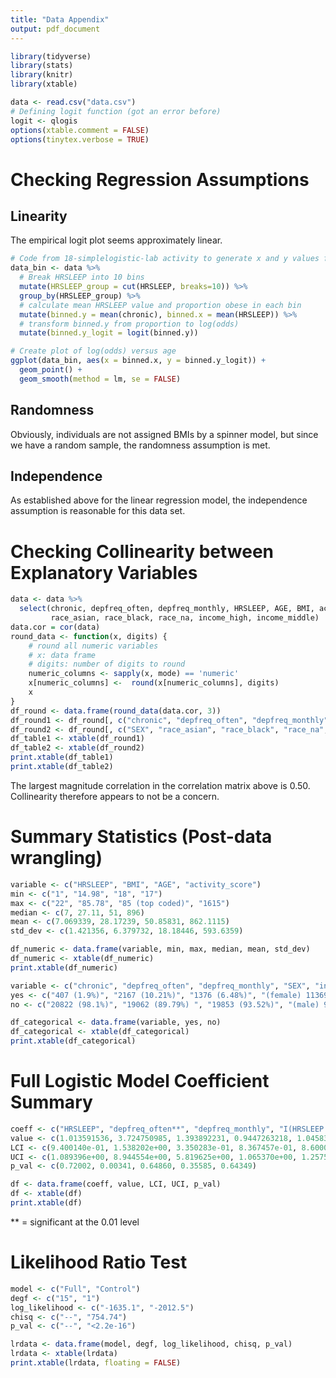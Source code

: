 ```yaml
---
title: "Data Appendix"
output: pdf_document
---
```


```r
library(tidyverse)
library(stats)
library(knitr)
library(xtable)

data <- read.csv("data.csv")
# Defining logit function (got an error before)
logit <- qlogis
options(xtable.comment = FALSE)
options(tinytex.verbose = TRUE)
```

# Checking Regression Assumptions

## Linearity

The empirical logit plot seems approximately linear.

```r
# Code from 18-simplelogistic-lab activity to generate x and y values for plot to check for linearity
data_bin <- data %>%
  # Break HRSLEEP into 10 bins
  mutate(HRSLEEP_group = cut(HRSLEEP, breaks=10)) %>% 
  group_by(HRSLEEP_group) %>%
  # calculate mean HRSLEEP value and proportion obese in each bin
  mutate(binned.y = mean(chronic), binned.x = mean(HRSLEEP)) %>% 
  # transform binned.y from proportion to log(odds)
  mutate(binned.y_logit = logit(binned.y))

# Create plot of log(odds) versus age
ggplot(data_bin, aes(x = binned.x, y = binned.y_logit)) +
  geom_point() + 
  geom_smooth(method = lm, se = FALSE)
```

## Randomness

Obviously, individuals are not assigned BMIs by a spinner model, but since we have a random sample, the randomness assumption is met.

## Independence

As established above for the linear regression model, the independence assumption is reasonable for this data set.

\newpage

# Checking Collinearity between Explanatory Variables

```r
data <- data %>% 
  select(chronic, depfreq_often, depfreq_monthly, HRSLEEP, AGE, BMI, activity_score, SEX,
         race_asian, race_black, race_na, income_high, income_middle)
data.cor = cor(data)
round_data <- function(x, digits) {
    # round all numeric variables
    # x: data frame 
    # digits: number of digits to round
    numeric_columns <- sapply(x, mode) == 'numeric'
    x[numeric_columns] <-  round(x[numeric_columns], digits)
    x
}
df_round <- data.frame(round_data(data.cor, 3))
df_round1 <- df_round[, c("chronic", "depfreq_often", "depfreq_monthly", "HRSLEEP", "AGE", "BMI", "activity_score")]
df_round2 <- df_round[, c("SEX", "race_asian", "race_black", "race_na", "income_high", "income_middle")]
df_table1 <- xtable(df_round1)
df_table2 <- xtable(df_round2)
print.xtable(df_table1)
print.xtable(df_table2)
```

The largest magnitude correlation in the correlation matrix above is 0.50. Collinearity therefore appears to not be a concern.

\newpage

# Summary Statistics (Post-data wrangling)

```r
variable <- c("HRSLEEP", "BMI", "AGE", "activity_score")
min <- c("1", "14.98", "18", "17")
max <- c("22", "85.78", "85 (top coded)", "1615")
median <- c(7, 27.11, 51, 896)
mean <- c(7.069339, 28.17239, 50.85831, 862.1115)
std_dev <- c(1.421356, 6.379732, 18.18446, 593.6359)

df_numeric <- data.frame(variable, min, max, median, mean, std_dev)
df_numeric <- xtable(df_numeric)
print.xtable(df_numeric)
```

```r
variable <- c("chronic", "depfreq_often", "depfreq_monthly", "SEX", "income_high", "income_middle", "race_black", "race_asian", "race_na")
yes <- c("407 (1.9%)", "2167 (10.21%)", "1376 (6.48%)", "(female) 11369 (53.6%)", "8181 (38.54%)", "6073 (28.61%)", "2542 (11.97%)", "1169 (5.51%)", "303 (1.43%)")
no <- c("20822 (98.1%)", "19062 (89.79%) ", "19853 (93.52%)", "(male) 9860 (46.4%)", "13048 (61.46%)", "15156 (71.39%)", "18687 (88.03%)", "20060 (94.49%)", "20926 (98.57%)")

df_categorical <- data.frame(variable, yes, no)
df_categorical <- xtable(df_categorical)
print.xtable(df_categorical)
```

# Full Logistic Model Coefficient Summary

```r
coeff <- c("HRSLEEP", "depfreq_often**", "depfreq_monthly", "I(HRSLEEP * depfreq_often)", "I(HRSLEEP * depfreq_monthly)")
value <- c(1.013591536, 3.724750985, 1.393892231, 0.9447263218, 1.045839592)
LCI <- c(9.400140e-01, 1.538202e+00, 3.350283e-01, 8.367457e-01, 8.600010e-01)
UCI <- c(1.089396e+00, 8.944554e+00, 5.819625e+00, 1.065370e+00, 1.257594e+00)
p_val <- c(0.72002, 0.00341, 0.64860, 0.35585, 0.64349)

df <- data.frame(coeff, value, LCI, UCI, p_val)
df <- xtable(df)
print.xtable(df)
```

** = significant at the 0.01 level

# Likelihood Ratio Test

```r
model <- c("Full", "Control")
degf <- c("15", "1")
log_likelihood <- c("-1635.1", "-2012.5")
chisq <- c("--", "754.74")
p_val <- c("--", "<2.2e-16")

lrdata <- data.frame(model, degf, log_likelihood, chisq, p_val)
lrdata <- xtable(lrdata)
print.xtable(lrdata, floating = FALSE)
```
